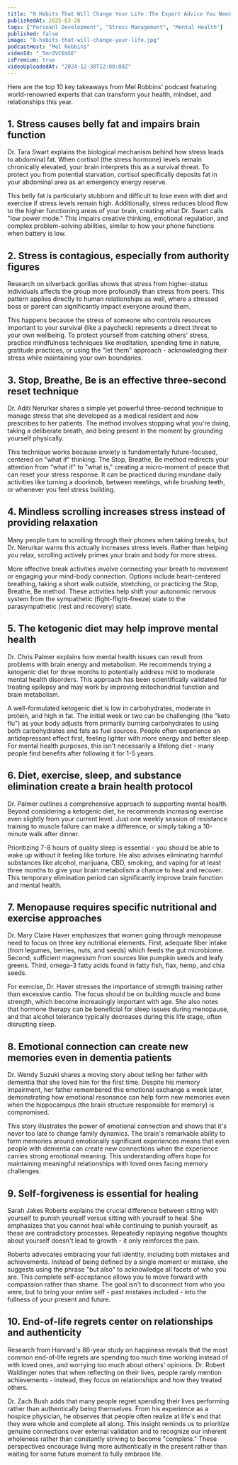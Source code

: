 ```yaml
---
title: "8 Habits That Will Change Your Life：The Expert Advice You Need This Year"
publishedAt: 2025-03-28
tags: ["Persoanl Development", "Stress Management", "Mental Health"]
published: false
image: "8-habits-that-will-change-your-life.jpg"
podcastHost: "Mel Robbins"
videoId: "_5mrZVCEmSE"
isPremium: true
videoUploadedAt: "2024-12-30T12:00:00Z"
---
```



<PodcastSummaryPageLayout frontmatter={frontmatter}>

Here are the top 10 key takeaways from Mel Robbins' podcast featuring world-renowned experts that can transform your health, mindset, and relationships this year.

## 1. Stress causes belly fat and impairs brain function

Dr. Tara Swart explains the biological mechanism behind how stress leads to abdominal fat. When cortisol (the stress hormone) levels remain chronically elevated, your brain interprets this as a survival threat. To protect you from potential starvation, cortisol specifically deposits fat in your abdominal area as an emergency energy reserve.

This belly fat is particularly stubborn and difficult to lose even with diet and exercise if stress levels remain high. Additionally, stress reduces blood flow to the higher functioning areas of your brain, creating what Dr. Swart calls "low power mode." This impairs creative thinking, emotional regulation, and complex problem-solving abilities, similar to how your phone functions when battery is low.

## 2. Stress is contagious, especially from authority figures

Research on silverback gorillas shows that stress from higher-status individuals affects the group more profoundly than stress from peers. This pattern applies directly to human relationships as well, where a stressed boss or parent can significantly impact everyone around them.

This happens because the stress of someone who controls resources important to your survival (like a paycheck) represents a direct threat to your own wellbeing. To protect yourself from catching others' stress, practice mindfulness techniques like meditation, spending time in nature, gratitude practices, or using the "let them" approach - acknowledging their stress while maintaining your own boundaries.

## 3. Stop, Breathe, Be is an effective three-second reset technique

Dr. Aditi Nerurkar shares a simple yet powerful three-second technique to manage stress that she developed as a medical resident and now prescribes to her patients. The method involves stopping what you're doing, taking a deliberate breath, and being present in the moment by grounding yourself physically.

This technique works because anxiety is fundamentally future-focused, centered on "what if" thinking. The Stop, Breathe, Be method redirects your attention from "what if" to "what is," creating a micro-moment of peace that can reset your stress response. It can be practiced during mundane daily activities like turning a doorknob, between meetings, while brushing teeth, or whenever you feel stress building.

## 4. Mindless scrolling increases stress instead of providing relaxation

Many people turn to scrolling through their phones when taking breaks, but Dr. Nerurkar warns this actually increases stress levels. Rather than helping you relax, scrolling actively primes your brain and body for more stress.

More effective break activities involve connecting your breath to movement or engaging your mind-body connection. Options include heart-centered breathing, taking a short walk outside, stretching, or practicing the Stop, Breathe, Be method. These activities help shift your autonomic nervous system from the sympathetic (fight-flight-freeze) state to the parasympathetic (rest and recovery) state.

## 5. The ketogenic diet may help improve mental health

Dr. Chris Palmer explains how mental health issues can result from problems with brain energy and metabolism. He recommends trying a ketogenic diet for three months to potentially address mild to moderate mental health disorders. This approach has been scientifically validated for treating epilepsy and may work by improving mitochondrial function and brain metabolism.

A well-formulated ketogenic diet is low in carbohydrates, moderate in protein, and high in fat. The initial week or two can be challenging (the "keto flu") as your body adjusts from primarily burning carbohydrates to using both carbohydrates and fats as fuel sources. People often experience an antidepressant effect first, feeling lighter with more energy and better sleep. For mental health purposes, this isn't necessarily a lifelong diet - many people find benefits after following it for 1-5 years.

## 6. Diet, exercise, sleep, and substance elimination create a brain health protocol

Dr. Palmer outlines a comprehensive approach to supporting mental health. Beyond considering a ketogenic diet, he recommends increasing exercise even slightly from your current level. Just one weekly session of resistance training to muscle failure can make a difference, or simply taking a 10-minute walk after dinner.

Prioritizing 7-8 hours of quality sleep is essential - you should be able to wake up without it feeling like torture. He also advises eliminating harmful substances like alcohol, marijuana, CBD, smoking, and vaping for at least three months to give your brain metabolism a chance to heal and recover. This temporary elimination period can significantly improve brain function and mental health.

## 7. Menopause requires specific nutritional and exercise approaches

Dr. Mary Claire Haver emphasizes that women going through menopause need to focus on three key nutritional elements. First, adequate fiber intake (from legumes, berries, nuts, and seeds) which feeds the gut microbiome. Second, sufficient magnesium from sources like pumpkin seeds and leafy greens. Third, omega-3 fatty acids found in fatty fish, flax, hemp, and chia seeds.

For exercise, Dr. Haver stresses the importance of strength training rather than excessive cardio. The focus should be on building muscle and bone strength, which become increasingly important with age. She also notes that hormone therapy can be beneficial for sleep issues during menopause, and that alcohol tolerance typically decreases during this life stage, often disrupting sleep.

## 8. Emotional connection can create new memories even in dementia patients

Dr. Wendy Suzuki shares a moving story about telling her father with dementia that she loved him for the first time. Despite his memory impairment, her father remembered this emotional exchange a week later, demonstrating how emotional resonance can help form new memories even when the hippocampus (the brain structure responsible for memory) is compromised.

This story illustrates the power of emotional connection and shows that it's never too late to change family dynamics. The brain's remarkable ability to form memories around emotionally significant experiences means that even people with dementia can create new connections when the experience carries strong emotional meaning. This understanding offers hope for maintaining meaningful relationships with loved ones facing memory challenges.

## 9. Self-forgiveness is essential for healing

Sarah Jakes Roberts explains the crucial difference between sitting with yourself to punish yourself versus sitting with yourself to heal. She emphasizes that you cannot heal while continuing to punish yourself, as these are contradictory processes. Repeatedly replaying negative thoughts about yourself doesn't lead to growth - it only reinforces the pain.

Roberts advocates embracing your full identity, including both mistakes and achievements. Instead of being defined by a single moment or mistake, she suggests using the phrase "but also" to acknowledge all facets of who you are. This complete self-acceptance allows you to move forward with compassion rather than shame. The goal isn't to disconnect from who you were, but to bring your entire self - past mistakes included - into the fullness of your present and future.

## 10. End-of-life regrets center on relationships and authenticity

Research from Harvard's 86-year study on happiness reveals that the most common end-of-life regrets are spending too much time working instead of with loved ones, and worrying too much about others' opinions. Dr. Robert Waldinger notes that when reflecting on their lives, people rarely mention achievements - instead, they focus on relationships and how they treated others.

Dr. Zach Bush adds that many people regret spending their lives performing rather than authentically being themselves. From his experience as a hospice physician, he observes that people often realize at life's end that they were whole and complete all along. This insight reminds us to prioritize genuine connections over external validation and to recognize our inherent wholeness rather than constantly striving to become "complete." These perspectives encourage living more authentically in the present rather than waiting for some future moment to fully embrace life.

</PodcastSummaryPageLayout>
